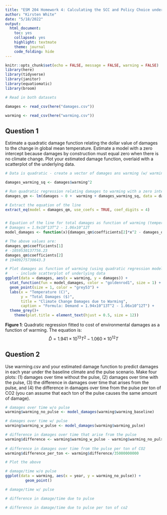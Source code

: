 ```yaml
---
title: "ESM 204 Homework 4: Calculating the SCC and Policy Choice under Uncertainty"
author: "Kirsten White"
date: "5/18/2022"
output: 
  html_document: 
    toc: yes
    collapsed: yes
    highlight: textmate
    theme: journal
    code_folding: hide
---
```


```r
knitr::opts_chunk$set(echo = FALSE, message = FALSE, warning = FALSE)
library(here)
library(tidyverse)
library(janitor)
library(equatiomatic)
library(broom)
```

```r
# Read in both datasets

damages <- read_csv(here("damages.csv"))

warming <- read_csv(here("warming.csv"))

```

## Question 1 

Estimate a quadratic damage function relating the dollar value of damages to the change in global mean temperature. Estimate a model with a zero intercept because damages by construction must equal zero when there is no climate change. Plot your estimated damage function, overlaid with a scatterplot of the underlying data.

```r

# Data is quadratic - create a vector of damages ans warming (w/ warming squared)

damages_warming_sq <- damages$warming^2

# Run quadratic regression relating damages to warming with a zero intercept
damages_qm <- lm(damages ~ 0 +  warming + damages_warming_sq, data = damages)

# Extract the equation of the line 
extract_eq(model = damages_qm, use_coefs = TRUE, coef_digits = 4)


# Equation of the line for total damages as function of warming (temperature)
# Damages = 1.9x10^13T^2 - 1.06x10^12T
model_damages <- function(x){damages_qm$coefficients[2]*x^2 - damages_qm$coefficients[1]*x}

# The above values are: 
damages_qm$coefficients[1]
# -1059530137756.23
damages_qm$coefficients[2]
# 19409275730643.3

# Plot damages as function of warming (using quadratic regression model)
#    - include scatterplot of underlying data 
ggplot(data = damages, aes(x = warming, y = damages)) +
  stat_function(fun = model_damages, color = "goldenrod1", size = 1) +
  geom_point(size = 1, color = "grey53") +
  labs(x = "Temperature (C)",
       y = "Total Damages ($)", 
       title = "Climate Change Damages due to Warming", 
       caption = "Formula: Demand = 1.94x10^13T^2 - 1.06x10^12T") +
  theme_grey()+
    theme(plot.title = element_text(hjust = 0.5, size = 12))
```

**Figure 1**: Quadratic regression fitted to cost of environmental damages as a function of warming. The equation is: 
$$ \hat D = 1.941 \times 10^{13} T ^ 2 - 1.060 \times 10^{12} T $$

## Question 2 

Use warming.csv and your estimated damage function to predict damages in each year under the baseline climate and the pulse scenario. Make four plots: 
(1) damages over time without the pulse, 
(2) damages over time with the pulse, 
(3) the difference in damages over time that
arises from the pulse, and 
(4) the difference in damages over time from the pulse per ton of CO2 (you can assume that each ton of the pulse causes the same amount of damage).

```r
# damages over time w/o pulse
warming$warming_no_pulse <- model_damages(warming$warming_baseline)

# damages over time w/ pulse 
warming$warming_w_pulse <- model_damages(warming$warming_pulse)

# difference in damages over time that arise from the pulse
warming$difference <- warming$warming_w_pulse - warming$warming_no_pulse
  
# difference in damages over time from the pulse per ton of CO2
warming$difference_per_ton <- warming$difference/35000000000

# Plot the above

# damage/time w/o pulse
ggplot(data = warming, aes(x = year, y = warming_no_pulse)) +
         geom_point()

# damage/time w/ pulse

# difference in damage/time due to pulse 

# difference in damage/time due to pulse per ton of co2


```

